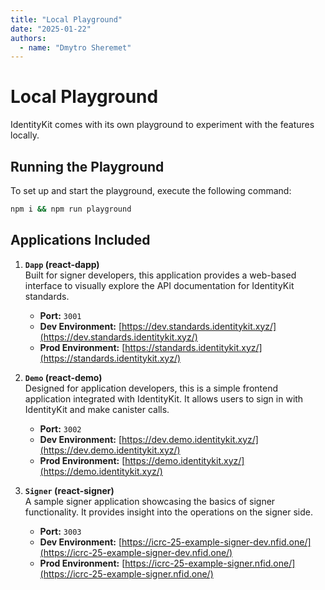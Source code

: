 ```yaml
---
title: "Local Playground"
date: "2025-01-22"
authors:
  - name: "Dmytro Sheremet"
---
```


# Local Playground

IdentityKit comes with its own playground to experiment with the features locally.

## Running the Playground

To set up and start the playground, execute the following command:

```sh
npm i && npm run playground
```

## Applications Included

1. **`Dapp` (react-dapp)**  
   Built for signer developers, this application provides a web-based interface to visually explore the API documentation for IdentityKit standards.  
   - **Port:** `3001`  
   - **Dev Environment:** [https://dev.standards.identitykit.xyz/](https://dev.standards.identitykit.xyz/)  
   - **Prod Environment:** [https://standards.identitykit.xyz/](https://standards.identitykit.xyz/)

2. **`Demo` (react-demo)**  
   Designed for application developers, this is a simple frontend application integrated with IdentityKit. It allows users to sign in with IdentityKit and make canister calls.  
   - **Port:** `3002`  
   - **Dev Environment:** [https://dev.demo.identitykit.xyz/](https://dev.demo.identitykit.xyz/)  
   - **Prod Environment:** [https://demo.identitykit.xyz/](https://demo.identitykit.xyz/)

3. **`Signer` (react-signer)**  
   A sample signer application showcasing the basics of signer functionality. It provides insight into the operations on the signer side.  
   - **Port:** `3003`  
   - **Dev Environment:** [https://icrc-25-example-signer-dev.nfid.one/](https://icrc-25-example-signer-dev.nfid.one/)  
   - **Prod Environment:** [https://icrc-25-example-signer.nfid.one/](https://icrc-25-example-signer.nfid.one/)
